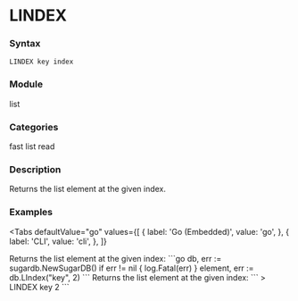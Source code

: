 
# LINDEX

### Syntax
```
LINDEX key index
```

### Module
<span className="acl-category">list</span>

### Categories 
<span className="acl-category">fast</span>
<span className="acl-category">list</span>
<span className="acl-category">read</span>

### Description 
Returns the list element at the given index.

### Examples

<Tabs
  defaultValue="go"
  values={[
    { label: 'Go (Embedded)', value: 'go', },
    { label: 'CLI', value: 'cli', },
  ]}
>
  <TabItem value="go">
    Returns the list element at the given index:
    ```go
    db, err := sugardb.NewSugarDB()
    if err != nil {
      log.Fatal(err)
    }
    element, err := db.LIndex("key", 2)
    ```
  </TabItem>
  <TabItem value="cli">
    Returns the list element at the given index:
    ```
    > LINDEX key 2
    ```
  </TabItem>
</Tabs>
